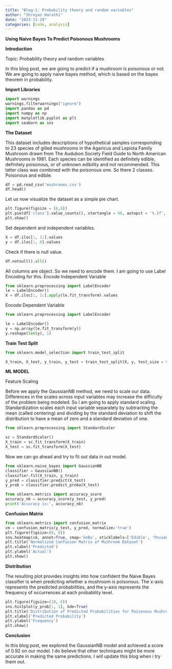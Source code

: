 ```yaml
---
title: "Blog-1: Probability theory and random variables"
author: "Shreyas Harathi"
date: "2023-11-29"
categories: [code, analysis]
---
```

**Using Naive Bayes To Predict Poisonous Mushrooms**

**Introduction**

Topic: Probability theory and random variables

In this blog post, we are going to predict if a mushroom is poisonous or not. We are going to apply naive bayes method, which is based on the bayes theorem in probability.

**Import Libraries**

```python
import warnings
warnings.filterwarnings("ignore")
import pandas as pd
import numpy as np
import matplotlib.pyplot as plt
import seaborn as sns
```
**The Dataset**

This dataset includes descriptions of hypothetical samples corresponding to 23 species of gilled mushrooms in the Agaricus and Lepiota Family Mushroom drawn from The Audubon Society Field Guide to North American Mushrooms in 1981. Each species can be identified as definitely edible, definitely poisonous, or of unknown edibility and not recommended. This latter class was combined with the poisonous one.
So there 2 classes. Poisonous and edible.

```python
df = pd.read_csv('mushrooms.csv')
df.head()
```

Let us now visualize the dataset as a simple pie chart.
```python
plt.figure(figsize = (6,6))
plt.pie(df['class'].value_counts(), startangle = 90, autopct = '%.1f', labels = ['Edible', 'Poisonous'], shadow = True)
plt.show()
```
Set dependent and independent variables.
```python
X = df.iloc[:, 1:].values
y = df.iloc[:, 0].values
```

Check if there is null value.
```python
df.notnull().all()
```
All columns are object. So we need to encode them. I am going to use Label Encoding for this.
Encode Independent Variable
```python
from sklearn.preprocessing import LabelEncoder
le = LabelEncoder()
X = df.iloc[:, 1:].apply(le.fit_transform).values
```
Encode Dependent Variable
```python
from sklearn.preprocessing import LabelEncoder

le = LabelEncoder()
y = np.array(le.fit_transform(y))
y.reshape(len(y), 1)
```
**Train Test Split**
```python
from sklearn.model_selection import train_test_split

X_train, X_test, y_train, y_test = train_test_split(X, y, test_size = 0.2, random_state = 0)
```
**ML MODEL**

Feature Scaling

Before we apply the GaussianNB method, we need to scale our data. Differences in the scales across input variables may increase the difficulty of the problem being modeled. So I am going to apply standard scaling. Standardization scales each input variable separately by subtracting the mean (called centering) and dividing by the standard deviation to shift the distribution to have a mean of zero and a standard deviation of one.
```python
from sklearn.preprocessing import StandardScaler

sc = StandardScaler()
X_train = sc.fit_transform(X_train)
X_test = sc.fit_transform(X_test)
```
Now we can go ahead and try to fit out data in out model.
```python
from sklearn.naive_bayes import GaussianNB
classifier = GaussianNB()
classifier.fit(X_train, y_train)
y_pred = classifier.predict(X_test)
y_prob = classifier.predict_proba(X_test)
```

```python
from sklearn.metrics import accuracy_score
accuracy_nb = accuracy_score(y_test, y_pred)
print('Accuracy is:', accuracy_nb)
```
**Confusion Matrix**
```python
from sklearn.metrics import confusion_matrix
cm = confusion_matrix(y_test, y_pred, normalize='true')
plt.figure(figsize=(8, 6))
sns.heatmap(cm, annot=True, cmap='GnBu', xticklabels=['Edible', 'Poisonous'], yticklabels=['Edible', 'Poisonous'])
plt.title('Normalized Confusion Matrix of Mushroom Dataset')
plt.xlabel('Predicted')
plt.ylabel('Actual')
plt.show()
```
**Distribution**

The resulting plot provides insights into how confident the Naive Bayes classifier is when predicting whether a mushroom is poisonous. The x-axis represents the predicted probabilities, and the y-axis represents the frequency of occurrences at each probability level.
```python
plt.figure(figsize=(10, 6))
sns.histplot(y_prob[:, 1], kde=True)
plt.title('Distribution of Predicted Probabilities for Poisonous Mushrooms')
plt.xlabel('Predicted Probability')
plt.ylabel('Frequency')
plt.show()
```

**Conclusion**

In this blog post, we explored the GaussianNB model and achieved a score of 0.92 on our model. I do believe that other techniques might be more accurate in making the same predictions. I will update this blog when i try them out.
